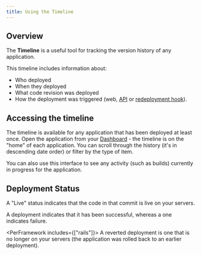 ```yaml
---
title: Using the Timeline
---
```


## Overview

The **Timeline** is a useful tool for tracking the version history of any application.

This timeline includes information about: 

* Who deployed
* When they deployed
* What code revision was deployed 
* How the deployment was triggered (web, [API](https://developers.cloud66.com) or [redeployment hook](/docs/deployment/redeployment-hook)). 

## Accessing the timeline

The timeline is available for any application that has been deployed at least once. Open the application from your [Dashboard](https://app.cloud66.com/dashboard) - the timeline is on the "home" of each application. You can scroll through the history (it's in descending date order) or filter by the type of item.

You can also use this interface to see any activity (such as builds) currently in progress for the application.

## Deployment Status

A "Live" status indicates that the code in that commit is live on your servers.

A <Pill title="green" color="green" /> deployment indicates that it has been successful, whereas a <Pill title="red" color="red" /> one indicates failure.

<PerFramework includes={["rails"]}>
A reverted deployment is one that is no longer on your servers (the application was rolled back to an earlier deployment).
</PerFramework>

